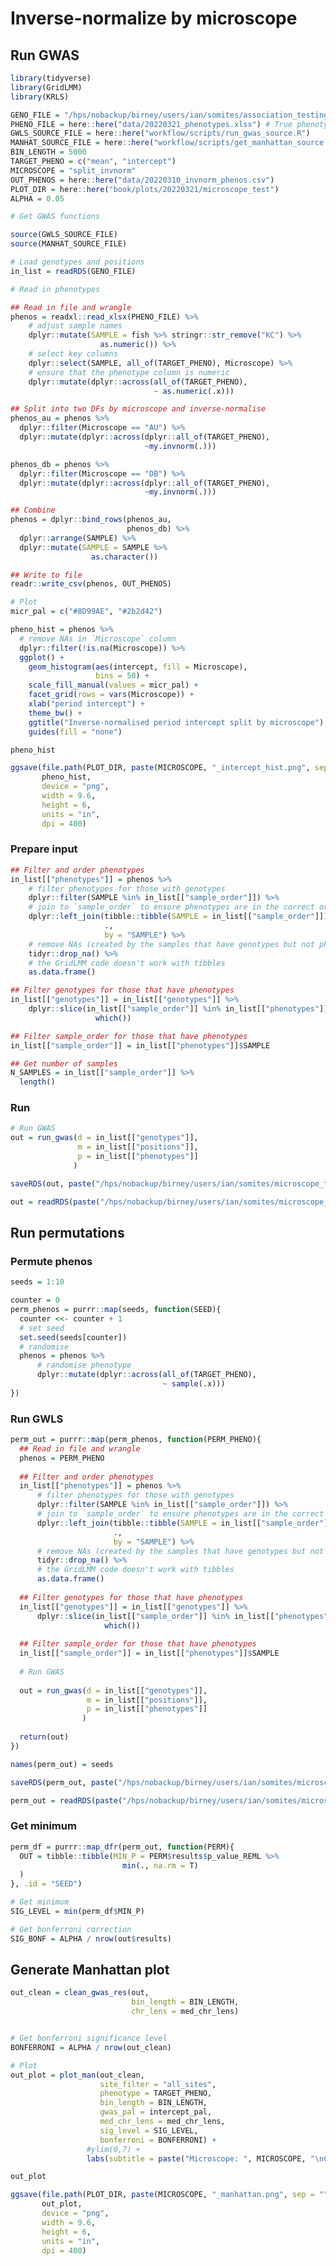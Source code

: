 # Inverse-normalize by microscope

## Run GWAS

```r
library(tidyverse)
library(GridLMM)
library(KRLS)

GENO_FILE = "/hps/nobackup/birney/users/ian/somites/association_testing/20220321/all_sites/inputs/5000.rds"
PHENO_FILE = here::here("data/20220321_phenotypes.xlsx") # True phenotypes
GWLS_SOURCE_FILE = here::here("workflow/scripts/run_gwas_source.R")
MANHAT_SOURCE_FILE = here::here("workflow/scripts/get_manhattan_source.R")
BIN_LENGTH = 5000
TARGET_PHENO = c("mean", "intercept")
MICROSCOPE = "split_invnorm"
OUT_PHENOS = here::here("data/20220310_invnorm_phenos.csv")
PLOT_DIR = here::here("book/plots/20220321/microscope_test")
ALPHA = 0.05

# Get GWAS functions

source(GWLS_SOURCE_FILE)
source(MANHAT_SOURCE_FILE)
```


```r
# Load genotypes and positions
in_list = readRDS(GENO_FILE)
```

```r
# Read in phenotypes

## Read in file and wrangle
phenos = readxl::read_xlsx(PHENO_FILE) %>%
    # adjust sample names
    dplyr::mutate(SAMPLE = fish %>% stringr::str_remove("KC") %>% 
                    as.numeric()) %>%
    # select key columns
    dplyr::select(SAMPLE, all_of(TARGET_PHENO), Microscope) %>%
    # ensure that the phenotype column is numeric
    dplyr::mutate(dplyr::across(all_of(TARGET_PHENO),
                                ~ as.numeric(.x)))

## Split into two DFs by microscope and inverse-normalise
phenos_au = phenos %>% 
  dplyr::filter(Microscope == "AU") %>% 
  dplyr::mutate(dplyr::across(dplyr::all_of(TARGET_PHENO),
                              ~my.invnorm(.)))

phenos_db = phenos %>% 
  dplyr::filter(Microscope == "DB") %>% 
  dplyr::mutate(dplyr::across(dplyr::all_of(TARGET_PHENO),
                              ~my.invnorm(.)))

## Combine
phenos = dplyr::bind_rows(phenos_au,
                          phenos_db) %>% 
  dplyr::arrange(SAMPLE) %>% 
  dplyr::mutate(SAMPLE = SAMPLE %>% 
                  as.character())

## Write to file
readr::write_csv(phenos, OUT_PHENOS)

# Plot
micr_pal = c("#8D99AE", "#2b2d42")

pheno_hist = phenos %>% 
  # remove NAs in `Microscope` column
  dplyr::filter(!is.na(Microscope)) %>% 
  ggplot() +
    geom_histogram(aes(intercept, fill = Microscope),
                   bins = 50) +
    scale_fill_manual(values = micr_pal) +
    facet_grid(rows = vars(Microscope)) +
    xlab("period intercept") +
    theme_bw() +
    ggtitle("Inverse-normalised period intercept split by microscope") +
    guides(fill = "none")

pheno_hist

ggsave(file.path(PLOT_DIR, paste(MICROSCOPE, "_intercept_hist.png", sep = "")),
       pheno_hist,
       device = "png",
       width = 9.6,
       height = 6,
       units = "in",
       dpi = 400)

```

### Prepare input

```r

## Filter and order phenotypes
in_list[["phenotypes"]] = phenos %>%
    # filter phenotypes for those with genotypes
    dplyr::filter(SAMPLE %in% in_list[["sample_order"]]) %>%
    # join to `sample_order` to ensure phenotypes are in the correct order   
    dplyr::left_join(tibble::tibble(SAMPLE = in_list[["sample_order"]]),
                     .,
                     by = "SAMPLE") %>%
    # remove NAs (created by the samples that have genotypes but not phenotypes)
    tidyr::drop_na() %>%
    # the GridLMM code doesn't work with tibbles
    as.data.frame()

## Filter genotypes for those that have phenotypes
in_list[["genotypes"]] = in_list[["genotypes"]] %>%
    dplyr::slice(in_list[["sample_order"]] %in% in_list[["phenotypes"]]$SAMPLE %>% 
                   which())

## Filter sample_order for those that have phenotypes
in_list[["sample_order"]] = in_list[["phenotypes"]]$SAMPLE

## Get number of samples
N_SAMPLES = in_list[["sample_order"]] %>% 
  length()
```


### Run 
```r
# Run GWAS
out = run_gwas(d = in_list[["genotypes"]],
               m = in_list[["positions"]],
               p = in_list[["phenotypes"]]
              )

saveRDS(out, paste("/hps/nobackup/birney/users/ian/somites/microscope_test/gwas_results/", MICROSCOPE, ".rds", sep = ""))
```


```r
out = readRDS(paste("/hps/nobackup/birney/users/ian/somites/microscope_test/gwas_results/", MICROSCOPE, ".rds", sep = ""))
```

## Run permutations

### Permute phenos

```r
seeds = 1:10

counter = 0
perm_phenos = purrr::map(seeds, function(SEED){
  counter <<- counter + 1
  # set seed
  set.seed(seeds[counter])
  # randomise
  phenos = phenos %>% 
      # randomise phenotype
      dplyr::mutate(dplyr::across(all_of(TARGET_PHENO),
                                  ~ sample(.x)))
})
```

### Run GWLS

```r
perm_out = purrr::map(perm_phenos, function(PERM_PHENO){
  ## Read in file and wrangle
  phenos = PERM_PHENO
  
  ## Filter and order phenotypes
  in_list[["phenotypes"]] = phenos %>%
      # filter phenotypes for those with genotypes
      dplyr::filter(SAMPLE %in% in_list[["sample_order"]]) %>%
      # join to `sample_order` to ensure phenotypes are in the correct order   
      dplyr::left_join(tibble::tibble(SAMPLE = in_list[["sample_order"]]),
                       .,
                       by = "SAMPLE") %>%
      # remove NAs (created by the samples that have genotypes but not phenotypes)
      tidyr::drop_na() %>%
      # the GridLMM code doesn't work with tibbles
      as.data.frame()
  
  ## Filter genotypes for those that have phenotypes
  in_list[["genotypes"]] = in_list[["genotypes"]] %>%
      dplyr::slice(in_list[["sample_order"]] %in% in_list[["phenotypes"]]$SAMPLE %>% 
                     which())
  
  ## Filter sample_order for those that have phenotypes
  in_list[["sample_order"]] = in_list[["phenotypes"]]$SAMPLE
              
  # Run GWAS
  
  out = run_gwas(d = in_list[["genotypes"]],
                 m = in_list[["positions"]],
                 p = in_list[["phenotypes"]]
                )
  
  return(out)
})

names(perm_out) = seeds

saveRDS(perm_out, paste("/hps/nobackup/birney/users/ian/somites/microscope_test/perms/", MICROSCOPE, ".rds", sep = ""))
```

```r
perm_out = readRDS(paste("/hps/nobackup/birney/users/ian/somites/microscope_test/perms/", MICROSCOPE, ".rds", sep = ""))
```

### Get minimum

```r
perm_df = purrr::map_dfr(perm_out, function(PERM){
  OUT = tibble::tibble(MIN_P = PERM$results$p_value_REML %>%
                         min(., na.rm = T)
  )
}, .id = "SEED")

# Get minimum
SIG_LEVEL = min(perm_df$MIN_P)

# Get bonferroni correction
SIG_BONF = ALPHA / nrow(out$results)
```

## Generate Manhattan plot

```r
out_clean = clean_gwas_res(out,
                           bin_length = BIN_LENGTH,
                           chr_lens = med_chr_lens)


# Get bonferroni significance level
BONFERRONI = ALPHA / nrow(out_clean)

# Plot
out_plot = plot_man(out_clean,
                    site_filter = "all_sites",
                    phenotype = TARGET_PHENO,
                    bin_length = BIN_LENGTH, 
                    gwas_pal = intercept_pal,
                    med_chr_lens = med_chr_lens,
                    sig_level = SIG_LEVEL,
                    bonferroni = BONFERRONI) +
                 #ylim(0,7) + 
                 labs(subtitle = paste("Microscope: ", MICROSCOPE, "\nCovariates: None\nn samples: ", N_SAMPLES, sep = ""))

out_plot

```

```r
ggsave(file.path(PLOT_DIR, paste(MICROSCOPE, "_manhattan.png", sep = "")),
       out_plot,
       device = "png",
       width = 9.6,
       height = 6,
       units = "in",
       dpi = 400)
```